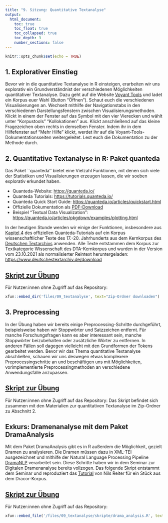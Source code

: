 ```yaml
---
title: "9. Sitzung: Quantitative Textanalyse"
output: 
  html_document:
    toc: true
    toc_float: true
    toc_collapsed: true
    toc_depth: 3
    number_sections: false
---
```


```r
knitr::opts_chunk$set(echo = TRUE)
```


## 1. Explorativer Einstieg 

Bevor wir in die quantitative Textanalyse in R einsteigen, erarbeiten wir uns explorativ ein Grundverständnist der verschiedenen Möglichkeiten quantitativer Textanalyse. Dazu geht auf die Website [Voyant Tools](https://voyant-tools.org/) und ladet ein Korpus euer Wahl (Button "Öffnen"). Schaut euch die verschiedenen Visualisierungen an. Wechselt mithilfe der Navigationstabs in den verschiedenen Darstellungsfenstern zwischen Visualisierungsmethoden. Klickt in einem der Fenster auf das Symbol mit den vier Vierecken und wählt unter "Korpustools" "Kollokationen" aus. Klickt anschließend auf das kleine Fragezeichen oben rechts in demselben Fenster. Indem ihr in dem Hilfefenster auf "Mehr Hilfe" klickt, werdet ihr auf die Voyant-Tools-Dokumentationsseiten weitergeleitet. Lest euch die Dokumentation zu der Methode durch. 


## 2. Quantitative Textanalyse in R: Paket quanteda

Das Paket ``quanteda'' bietet eine Vielzahl Funktionen, mit denen sich viele der  Statistiken und Visualisierungen erzeugen lassen, die wir soeben explorativ erkundet haben. 

* Quanteda-Website: [https://quanteda.io/](https://quanteda.io/)
* Quanteda Tutorials: [https://tutorials.quanteda.io/](https://tutorials.quanteda.io/)
* Quanteda Quick Start Guide: [https://quanteda.io/articles/quickstart.html](https://quanteda.io/articles/quickstart.html)
* Offizielle Dokumentation als [PDF-Download](https://cran.r-project.org/web/packages/quanteda/quanteda.pdf)
* Beispiel "Textual Data Visualization": [https://quanteda.io/articles/pkgdown/examples/plotting.html](https://quanteda.io/articles/pkgdown/examples/plotting.html)

In der heutigen Stunde werden wir einige der Funktionen, insbesondere aus [Kapitel 4](https://tutorials.quanteda.io/statistical-analysis/) des offiziellen  Quanteda-Tutorials auf ein Korpus wissenschaftlicher Texte des 17.-20. Jahrhunderts aus dem Kernkorpus des [Deutschen Textarchivs](https://www.deutschestextarchiv.de/) anwenden. Alle Texte entstammen dem Korpus zur Textkategorie Wissenschaft des DTA-Kernkorpus und wurden in der Version vom 23.10.2021 als normalisierter Reintext heruntergeladen: [https://www.deutschestextarchiv.de/download](https://www.deutschestextarchiv.de/download)

## [Skript zur Übung](https://github.com/lipogg/r-tutorium/blob/2fd48dc339ad7fd57483f463b3dc32999070e589/09_quantitative_textanalyse/skripte/tutorium9_040722_textanalyse.R)

Für Nutzer:innen ohne Zugriff auf das Repository:
```r
xfun::embed_dir('files/09_textanalyse', text="Zip-Ordner downloaden")
```

## 3. Preprocessing

In der Übung haben wir bereits einige Preprocessing-Schritte durchgeführt, beispielsweise haben wir Stoppwörter und Satzzeichen entfernt. Für manche Forschungsfragen kann es aber interessant sein, manche Stoppwörter beizubehalten oder zusätzliche Wörter zu entfernen. In anderen Fällen soll dagegen vielleicht mit den Grundformen der Tokens gearbeitet werden. Bevor wir das Thema quantitative Textanalyse abschließen, schauen wir uns deswegen etwas komplexere Preprocessingschritte an und beschäftigen uns mit Möglichkeiten, vorimplementierte Preprocessingmethoden an verschiedene Anwendungsfälle anzupassen. 

## [Skript zur Übung](https://github.com/lipogg/r-tutorium/blob/290aca075035ffc11802d578df7fe674682c7a35/09_quantitative_textanalyse/skripte/tutorium9_04072022_preprocessing.R)

Für Nutzer:innen ohne Zugriff auf das Repository: Das Skript befindet sich zusammen mit den Materialien zur quantitativen Textanalyse im Zip-Ordner zu Abschnitt 2.  

## Exkurs: Dramenanalyse mit dem Paket DramaAnalysis

Mit dem Paket DramaAnalysis gibt es in R außerdem die Möglichkeit, gezielt Dramen zu analysieren. Die Dramen müssen dazu in XML-TEI ausgezeichnet und mithilfe der Natural Language Processing Pipeline [DramaNLP](https://github.com/quadrama/DramaNLP) verarbeitet sein. Diese Schritte haben wir in dem Seminar zur Digitalen Dramenanalyse bereits vollzogen. Das folgende Skript entstammt dem Seminar und reproduziert das [Tutorial](https://quadrama.github.io/DramaAnalysis/tutorial/3/index.html) von Nils Reiter für ein Stück aus dem Dracor-Korpus. 

## [Skript zur Übung](https://github.com/lipogg/r-tutorium/blob/7ccc75978381cc70ee3618269849271b93e86389/09_quantitative_textanalyse/skripte/drama_analysis.R)

Für Nutzer:innen ohne Zugriff auf das Repository:
```r
xfun::embed_file('/files/09_textanalyse/skripte/drama_analysis.R', text="Skript downloaden")
```

